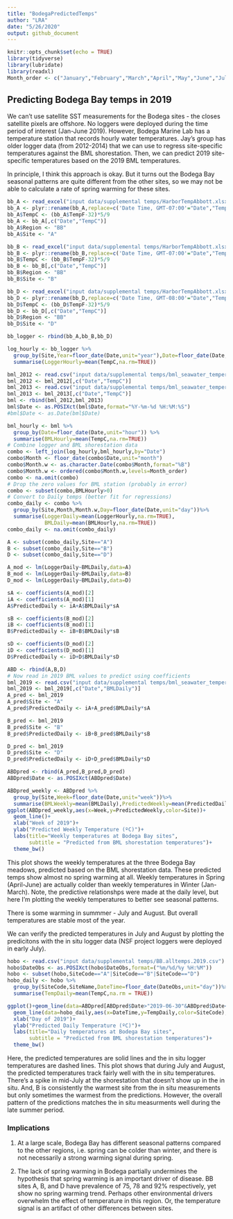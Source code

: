```yaml
---
title: "BodegaPredictedTemps"
author: "LRA"
date: "5/26/2020"
output: github_document
---
```


```r
knitr::opts_chunk$set(echo = TRUE)
library(tidyverse)
library(lubridate)
library(readxl)
Month_order <- c("January","February","March","April","May","June","July","August","September","October","November","December")
```

## Predicting Bodega Bay temps in 2019

We can't use satellite SST measurements for the Bodega sites - the closes satellite pixels are offshore. No loggers were deployed during the time period of interest (Jan-June 2019). However, Bodega Marine Lab has a temperature station that records hourly water temperatures. Jay's group has older logger data (from 2012-2014) that we can use to regress site-specific temperatures against the BML shorestation. Then, we can predict 2019 site-specific temperatures based on the 2019 BML temperatures.

In principle, I think this approach is okay. But it turns out the Bodega Bay seasonal patterns are quite different from the other sites, so we may not be able to calculate a rate of spring warming for these sites.

```r
bb_A <- read_excel("input data/supplemental temps/HarborTempAbbott.xlsx",sheet = "WP_I",trim_ws = TRUE)
bb_A <- plyr::rename(bb_A,replace=c('Date Time, GMT-07:00'="Date","Temp, ¡F"="TempF","Intensity, lum/ft?"="Light"))
bb_A$TempC <- (bb_A$TempF-32)*5/9
bb_A <- bb_A[,c("Date","TempC")]
bb_A$Region <- "BB"
bb_A$Site <- "A"

bb_B <- read_excel("input data/supplemental temps/HarborTempAbbott.xlsx",sheet = "MM_I",trim_ws = TRUE)
bb_B <- plyr::rename(bb_B,replace=c('Date Time, GMT-07:00'="Date","Temp, ¡F"="TempF","Intensity, lum/ft?"="Light"))
bb_B$TempC <- (bb_B$TempF-32)*5/9
bb_B <- bb_B[,c("Date","TempC")]
bb_B$Region <- "BB"
bb_B$Site <- "B"

bb_D <- read_excel("input data/supplemental temps/HarborTempAbbott.xlsx",sheet = "CC_I_C",trim_ws = TRUE)
bb_D <- plyr::rename(bb_D,replace=c('Date Time, GMT-08:00'="Date","Temp, ¡F"="TempF","Intensity, lum/ft?"="Light"))
bb_D$TempC <- (bb_D$TempF-32)*5/9
bb_D <- bb_D[,c("Date","TempC")]
bb_D$Region <- "BB"
bb_D$Site <- "D"

bb_logger <- rbind(bb_A,bb_B,bb_D)

log_hourly <- bb_logger %>%
  group_by(Site,Year=floor_date(Date,unit="year"),Date=floor_date(Date,unit="hour")) %>%
  summarise(LoggerHourly=mean(TempC,na.rm=TRUE))

bml_2012 <- read.csv("input data/supplemental temps/bml_seawater_temperature_2012_hourly.csv",col.names = c("","Date","","TempC"))
bml_2012 <- bml_2012[,c("Date","TempC")]
bml_2013 <- read.csv("input data/supplemental temps/bml_seawater_temperature_2013_hourly.csv",col.names = c("","Date","","TempC"))
bml_2013 <- bml_2013[,c("Date","TempC")]
bml <- rbind(bml_2012,bml_2013)
bml$Date <- as.POSIXct(bml$Date,format="%Y-%m-%d %H:%M:%S")
#bml$Date <- as.Date(bml$Date)

bml_hourly <- bml %>%
  group_by(Date=floor_date(Date,unit="hour")) %>%
  summarise(BMLHourly=mean(TempC,na.rm=TRUE))
# Combine logger and BML shorestation data
combo <- left_join(log_hourly,bml_hourly,by="Date")
combo$Month <- floor_date(combo$Date,unit="month")
combo$Month.w <- as.character.Date(combo$Month,format="%B")
combo$Month.w <- ordered(combo$Month.w,levels=Month_order)
combo <- na.omit(combo)
# Drop the zero values for BML station (probably in error)
combo <- subset(combo,BMLHourly>0)
# Convert to Daily temps (better fit for regressions)
combo_daily <- combo %>%
  group_by(Site,Month,Month.w,Day=floor_date(Date,unit="day"))%>%
  summarise(LoggerDaily=mean(LoggerHourly,na.rm=TRUE),
            BMLDaily=mean(BMLHourly,na.rm=TRUE))
combo_daily <- na.omit(combo_daily)

A <- subset(combo_daily,Site=="A")
B <- subset(combo_daily,Site=="B")
D <- subset(combo_daily,Site=="D")

A_mod <- lm(LoggerDaily~BMLDaily,data=A)
B_mod <- lm(LoggerDaily~BMLDaily,data=B)
D_mod <- lm(LoggerDaily~BMLDaily,data=D)

sA <- coefficients(A_mod)[2]
iA <- coefficients(A_mod)[1]
A$PredictedDaily <- iA+A$BMLDaily*sA

sB <- coefficients(B_mod)[2]
iB <- coefficients(B_mod)[1]
B$PredictedDaily <- iB+B$BMLDaily*sB

sD <- coefficients(D_mod)[2]
iD <- coefficients(D_mod)[1]
D$PredictedDaily <- iD+D$BMLDaily*sD

ABD <- rbind(A,B,D)
# Now read in 2019 BML values to predict using coefficients
bml_2019 <- read.csv("input data/supplemental temps/bml_seawater_temperature_2019_daily.csv",col.names = c("","Date","","BMLDaily"))
bml_2019 <- bml_2019[,c("Date","BMLDaily")]
A_pred <- bml_2019
A_pred$Site <- "A"
A_pred$PredictedDaily <- iA+A_pred$BMLDaily*sA

B_pred <- bml_2019
B_pred$Site <- "B"
B_pred$PredictedDaily <- iB+B_pred$BMLDaily*sB

D_pred <- bml_2019
D_pred$Site <- "D"
D_pred$PredictedDaily <- iD+D_pred$BMLDaily*sD

ABDpred <- rbind(A_pred,B_pred,D_pred)
ABDpred$Date <- as.POSIXct(ABDpred$Date)
```

```r
ABDpred_weekly <- ABDpred %>%
  group_by(Site,Week=floor_date(Date,unit="week"))%>%
  summarise(BMLWeekly=mean(BMLDaily),PredictedWeekly=mean(PredictedDaily))
ggplot(ABDpred_weekly,aes(x=Week,y=PredictedWeekly,color=Site))+
  geom_line()+
  xlab("Week of 2019")+
  ylab("Predicted Weekly Temperature (ºC)")+
  labs(title="Weekly temperatures at Bodega Bay sites",
       subtitle = "Predicted from BML shorestation temperatures")+
  theme_bw()
```

This plot shows the weekly temperatures at the three Bodega Bay meadows, predicted based on the BML shorestation data. These predicted temps show almost no spring warming at all. Weekly temperatures in Spring (April-June) are actually colder than weekly temperatures in Winter (Jan-March). Note, the predictive relationshps were made at the daily level, but here I'm plotting the weekly temperatures to better see seasonal patterns.

There is some warming in summmer - July and August. But overall temperatures are stable most of the year.

We can verify the predicted temperatures in July and August by plotting the predicitons with the in situ logger data (NSF project loggers were deployed in early July).

```r
hobo <- read.csv("input data/supplemental temps/BB.alltemps.2019.csv")
hobo$DateObs <- as.POSIXct(hobo$DateObs,format=("%m/%d/%y %H:%M"))
hobo <- subset(hobo,SiteCode=="A"|SiteCode=="B"|SiteCode=="D")
hobo_daily <- hobo %>%
  group_by(SiteCode,SiteName,DateTime=floor_date(DateObs,unit="day"))%>%
  summarise(TempDaily=mean(TempC,na.rm = TRUE))

ggplot()+geom_line(data=ABDpred[ABDpred$Date>"2019-06-30"&ABDpred$Date<"2019-09-01",],aes(x=Date,y=PredictedDaily,color=Site))+
  geom_line(data=hobo_daily,aes(x=DateTime,y=TempDaily,color=SiteCode),linetype=2)+
  xlab("Day of 2019")+
  ylab("Predicted Daily Temperature (ºC)")+
  labs(title="Daily temperatures at Bodega Bay sites",
       subtitle = "Predicted from BML shorestation temperatures")+
  theme_bw()
```

Here, the predicted temperatures are solid lines and the in situ logger temperatures are dashed lines. This plot shows that during July and August, the predicted temperatures track fairly well with the in situ temperatures. There's a spike in mid-July at the shorestation that doesn't show up in the in situ. And, B is consistently the warmest site from the in situ measurements but only sometimes the warmest from the predictions. However, the overall pattern of the predictions matches the in situ measurments well during the late summer period.

### Implications

1) At a large scale, Bodega Bay has different seasonal patterns compared to the other regions, i.e. spring can be colder than winter, and there is not necessarily a strong warming signal during spring.

2) The lack of spring warming in Bodega partially undermines the hypothesis that spring warming is an important driver of disease. BB sites A, B, and D have prevalence of 75, 78 and 92% respectively, yet show no spring warming trend. Perhaps other environmental drivers overwhelm the effect of temperature in this region. Or, the temperature signal is an artifact of other differences between sites.

